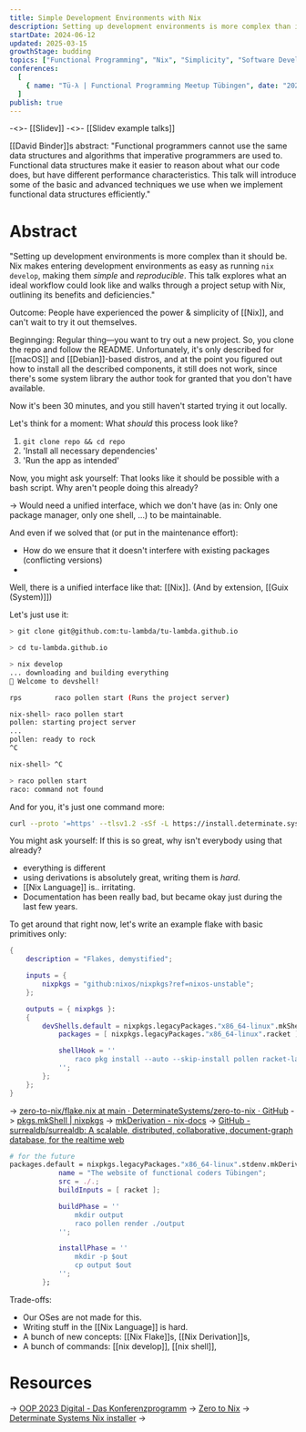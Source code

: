 ```yaml
---
title: Simple Development Environments with Nix
description: Setting up development environments is more complex than it should be. Nix makes entering development environments as easy as running nix develop, making them simple and reproducible. This talk explores what an ideal workflow could look like and walks through a project setup with Nix, outlining its benefits and deficiencies.
startDate: 2024-06-12
updated: 2025-03-15
growthStage: budding
topics: ["Functional Programming", "Nix", "Simplicity", "Software Development"]
conferences:
  [
    { name: "Tü-λ | Functional Programming Meetup Tübingen", date: "2024-08-28", location: "itdesign" },
  ]
publish: true
---
```


-<>- [[Slidev]]
-<>- [[Slidev example talks]]

[[David Binder]]s abstract:
"Functional programmers cannot use the same data structures and algorithms that imperative programmers are used to. Functional data structures make it easier to reason about what our code does, but have different performance characteristics. This talk will introduce some of the basic and advanced techniques we use when we implement functional data structures efficiently."

# Abstract

"Setting up development environments is more complex than it should be.
Nix makes entering development environments as easy as running `nix develop`, making them _simple_ and _reproducible_. This talk explores what an ideal workflow could look like and walks through a project setup with Nix, outlining its benefits and deficiencies."

Outcome:
People have experienced the power & simplicity of [[Nix]], and can't wait to try it out themselves.

Beginnging:
Regular thing—you want to try out a new project. So, you clone the repo and follow the README. Unfortunately, it's only described for [[macOS]] and [[Debian]]-based distros, and at the point you figured out how to install all the described components, it still does not work, since there's some system library the author took for granted that you don't have available.

Now it's been 30 minutes, and you still haven't started trying it out locally.

Let's think for a moment: What _should_ this process look like?

1. `git clone repo && cd repo`
2. 'Install all necessary dependencies'
3. 'Run the app as intended'

Now, you might ask yourself: That looks like it should be possible with a bash script. Why aren't people doing this already?

-> Would need a unified interface, which we don't have (as in: Only one package manager, only one shell, ...) to be maintainable.

And even if we solved that (or put in the maintenance effort):
- How do we ensure that it doesn't interfere with existing packages (conflicting versions)
-

Well, there is a unified interface like that: [[Nix]]. (And by extension, [[Guix (System)]])

Let's just use it:
```bash
> git clone git@github.com:tu-lambda/tu-lambda.github.io

> cd tu-lambda.github.io

> nix develop
... downloading and building everything
🔨 Welcome to devshell!

rps        raco pollen start (Runs the project server)

nix-shell> raco pollen start
pollen: starting project server
...
pollen: ready to rock
^C

nix-shell> ^C

> raco pollen start
raco: command not found
```

And for you, it's just one command more:
```bash
curl --proto '=https' --tlsv1.2 -sSf -L https://install.determinate.systems/nix | sh -s -- install
```

You might ask yourself: If this is so great, why isn't everybody using that already?
- everything is different
- using derivations is absolutely great, writing them is _hard_.
- [[Nix Language]] is.. irritating.
- Documentation has been really bad, but became okay just during the last few years.

To get around that right now, let's write an example flake with basic primitives only:
```nix
{
	description = "Flakes, demystified";

	inputs = {
		nixpkgs = "github:nixos/nixpkgs?ref=nixos-unstable";
	};

	outputs = { nixpkgs }:
	{
		devShells.default = nixpkgs.legacyPackages."x86_64-linux".mkShell {
			packages = [ nixpkgs.legacyPackages."x86_64-linux".racket ];

			shellHook = ''
				raco pkg install --auto --skip-install pollen racket-langserver string-interpolation
			'';
		};
	};
}
```

-> [zero-to-nix/flake.nix at main · DeterminateSystems/zero-to-nix · GitHub](https://github.com/DeterminateSystems/zero-to-nix/blob/main/flake.nix)
-> [pkgs.mkShell | nixpkgs](https://ryantm.github.io/nixpkgs/builders/special/mkshell/)
-> [mkDerivation - nix-docs](https://blog.ielliott.io/nix-docs/mkDerivation.html)
-> [GitHub - surrealdb/surrealdb: A scalable, distributed, collaborative, document-graph database, for the realtime web](https://github.com/surrealdb/surrealdb/tree/main)

```nix
# for the future
packages.default = nixpkgs.legacyPackages."x86_64-linux".stdenv.mkDerivation {
			name = "The website of functional coders Tübingen";
			src = ./.;
			buildInputs = [ racket ];

			buildPhase = ''
				mkdir output
				raco pollen render ./output
			'';

			installPhase = ''
				mkdir -p $out
				cp output $out
			'';
		};
```

Trade-offs:
- Our OSes are not made for this.
- Writing stuff in the [[Nix Language]] is hard.
- A bunch of new concepts: [[Nix Flake]]s, [[Nix Derivation]]s,
- A bunch of commands: [[nix develop]], [[nix shell]],

# Resources

-> [OOP 2023 Digital - Das Konferenzprogramm](https://www.oop-konferenz.de/oop-2023/programm/konferenzprogramm#item-5209)
-> [Zero to Nix](https://zero-to-nix.com/)
-> [Determinate Systems Nix installer](https://install.determinate.systems/)
->
